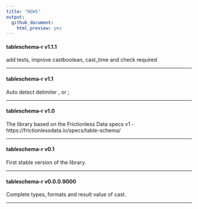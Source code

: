 ```yaml
---
title: "NEWS"
output: 
  github_document:
    html_preview: yes
---
```


#### tableschema-r v1.1.1

add tests, improve castboolean, cast_time and check required

----------------------------------------------------------------

#### tableschema-r v1.1

Auto detect delimiter , or ;

----------------------------------------------------------------

#### tableschema-r v1.0

The library based on the Frictionless Data specs v1 - https://frictionlessdata.io/specs/table-schema/

----------------------------------------------------------------

#### tableschema-r v0.1

First stable version of the library.

----------------------------------------------------------------

#### tableschema-r v0.0.0.9000

Complete types, formats and result value of cast.

----------------------------------------------------------------